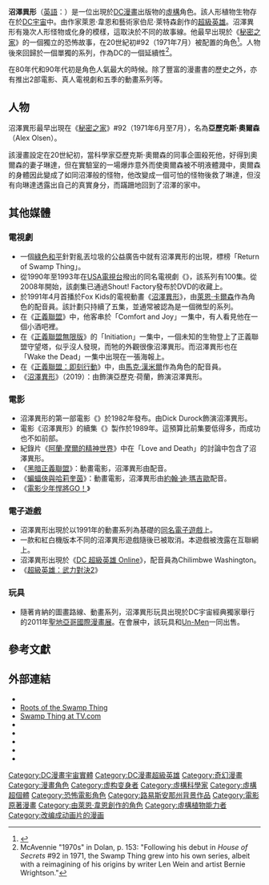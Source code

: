 {{noteTA
|G1=美国漫画
}}
{{Infobox comics character
| character_name = 沼澤異形
| image          = Swthing01.jpg
| caption        = 《沼澤異形》#1（1972年10月-11月）封面上的沼澤異形，由伯尼·萊特森繪製
| publisher      = [[DC漫畫|DC漫畫]]
| debut          = 亞歷克斯·奧爾森<br>《[[秘密之家_(DC漫畫)|秘密之家]]》#92<br>（1971年7月）<br>
亞歷克·荷蘭<br>《沼澤異形》#1<br>（1972年10月-11月）<br>阿爾貝·胡勒赫<br>《沼澤異形》Vol. 2 #47<br>（1986年5月）<br>[[特菲·荷蘭|特菲·荷蘭]]<br>《沼澤異形》Vol. 2 #65（1987年）<br>艾倫·哈爾曼<br>《沼澤異形》Vol. 2 #102（1990年12月）<br>亞倫·海莉<br>《Swamp Thing: Roots》（1998年）
| creators       =  萊恩 ·韋恩<br>伯尼·萊特森
| real_name      = 亞歷克斯·奧爾森<br>亞歷克·荷蘭
| alter_ego      = 
| full_name      =
| species        = 
| homeworld      = 
| alliances      = [[Parliament_of_Trees|Parliament of Trees]]<br>[[白光軍團|白光軍團]]<br>[[黑暗正義聯盟|黑暗正義聯盟]]
| partners       = [[約翰·康斯坦汀|約翰·康斯坦汀]]<br>[[動物俠|動物俠]]
| supports       = 
| aliases        = 
| powers         = 
}}

'''沼澤異形'''（[[英語|英語]]：{{lang|en|Swamp Thing}}）是一位出現於[[DC漫畫|DC漫畫]]出版物的[[虛構|虛構]]角色。該人形植物生物存在於[[DC宇宙|DC宇宙]]中。由作家萊恩·韋恩和藝術家伯尼·萊特森創作的[[超級英雄|超級英雄]]。沼澤異形有幾次人形怪物或化身的模樣，這取決於不同的故事線。他最早出現於《[[秘密之家_(DC漫畫)|秘密之家]]》的一個獨立的恐怖故事，在20世紀初#92（1971年7月）被配置的角色<ref>{{cite book|last=McAvennie|first= Michael|last2=Dolan|first2=Hannah, ed.|chapter= 1970s|title = DC Comics Year By Year A Visual Chronicle|url=https://archive.org/details/dccomicsyearbyye0000unse|publisher=[[Dorling_Kindersley|Dorling Kindersley]] |year=2010 |isbn= 978-0-7566-6742-9 |page= [https://archive.org/details/dccomicsyearbyye0000unse/page/146 146] |quote = 'Swamp Thing' was the name of Len Wein and Bernie Wrightson's turn-of-the-century tale, and its popularity with readers led a modernized version of the character into his own series a year later.}}</ref>。人物後來回歸於一個單獨的系列，作為DC的一個延續性<ref>McAvennie "1970s" in Dolan, p. 153: "Following his debut in ''House of Secrets'' #92 in 1971, the Swamp Thing grew into his own series, albeit with a reimagining of his origins by writer Len Wein and artist Bernie Wrightson."</ref>。

在80年代和90年代初是角色人氣最大的時候。除了豐富的漫畫書的歷史之外，亦有推出2部電影、真人電視劇和五季的動畫系列等。

== 人物 ==
沼澤異形最早出現在《[[秘密之家_(DC漫畫)|秘密之家]]》#92（1971年6月至7月），名為'''亞歷克斯·奧爾森'''（Alex Olsen）。

該漫畫設定在20世紀初，當科學家亞歷克斯·奧爾森的同事企圖殺死他，好得到奧爾森的妻子琳達，但在實驗室的一場爆炸意外而使奧爾森被不明液體濺中，奧爾森的身體因此變成了如同沼澤般的怪物，他改變成一個可怕的怪物後救了琳達，但沒有向琳達透露出自己的真實身分，而蹣跚地回到了沼澤的家中。

== 其他媒體 ==
=== 電視劇 ===
*一個[[綠色和平|綠色和平]]針對亂丟垃圾的公益廣告中就有沼澤異形的出現，標榜「Return of Swamp Thing」。
*從1990年至1993年在[[USA電視台|USA電視台]]撥出的同名電視劇《{{link-en|沼澤異形 (1990年電視劇)|Swamp Thing (1990 TV series)|沼澤異形}}》，該系列有100集。從2008年開始，該劇集已通過Shout! Factory發布於DVD的收藏上。
*於1991年4月首播於Fox Kids的電視動畫《[[沼澤異形_(1991年電視動畫)|沼澤異形]]》，由[[萊恩·卡爾森|萊恩·卡爾森]]作為角色的配音員。該計劃只持續了五集，並通常被認為是一個微型的系列。
*在《[[正義聯盟_(動畫)|正義聯盟]]》中，他客串於「Comfort and Joy」一集中，有人看見他在一個小酒吧裡。
*在《[[正義聯盟無限版|正義聯盟無限版]]》的「Initiation」一集中，一個未知的生物登上了正義聯盟守望塔，似乎沒人發現，而牠的外觀很像沼澤異形。而沼澤異形也在「Wake the Dead」一集中出現在一張海報上。
*在《[[正義聯盟：即刻行動|正義聯盟：即刻行動]]》中，由[[馬克·漢米爾|馬克·漢米爾]]作為角色的配音員。
*《[[沼澤異形_(2019年電視劇)|沼澤異形]]》（2019）：由{{link-en|安迪·比恩|Andy Bean (actor)}}飾演亞歷克·荷蘭，{{link-en|德里克·米爾斯|Derek Mears}}飾演沼澤異形。

=== 電影 ===
*沼澤異形的第一部電影《{{link-en|沼澤異形 (電影)|Swamp Thing (film)|沼澤異形}}》於1982年發布。由Dick Durock飾演沼澤異形。
*電影《沼澤異形》的續集《{{link-en|沼澤異形歸來|The Return of Swamp Thing}}》製作於1989年。這預算比前集要低得多，而成功也不如前部。
*紀錄片《[[阿蘭·摩爾的精神世界|阿蘭·摩爾的精神世界]]》中在「Love and Death」的討論中包含了沼澤異形。
*《[[黑暗正義聯盟_(電影)|黑暗正義聯盟]]》：動畫電影，沼澤異形由{{link-en|羅傑·克羅斯|Roger Cross}}配音。
*《[[蝙蝠俠與哈莉奎茵|蝙蝠俠與哈莉奎茵]]》：動畫電影，沼澤異形由[[約翰·迪·瑪吉歐|約翰·迪·瑪吉歐]]配音。
*《[[電影少年悍將GO！|電影少年悍將GO！]]》

=== 電子遊戲 ===
*沼澤異形出現於以1991年的動畫系列為基礎的[[沼澤異形_(遊戲)|同名電子遊戲]]上。
*一款和紅白機版本不同的沼澤異形遊戲隨後已被取消。本遊戲被洩露在互聯網上。
*沼澤異形出現於《[[DC_超級英雄_Online|DC 超級英雄 Online]]》，配音員為Chilimbwe Washington。
*《[[超級英雄：武力對決2|超級英雄：武力對決2]]》

=== 玩具 ===
*隨著肯納的圖畫路線、動畫系列，沼澤異形玩具出現於DC宇宙經典獨家舉行的2011年[[聖地亞哥國際漫畫展|聖地亞哥國際漫畫展]]。在會展中，該玩具和[[Un-Men|Un-Men]]一同出售。

== 參考文獻 ==
{{reflist}}

== 外部連結 ==
{{wikiquote}}
* {{IMDb character|0028663}}
* [https://web.archive.org/web/20070819024217/http://www.swampthingroots.com/ Roots of the Swamp Thing]
* [https://web.archive.org/web/20081231020209/http://www.tv.com/search.php?type=11&stype=all&qs=swamp+thing Swamp Thing at TV.com]
* {{comicbookdb|type=character|id=5076|title=Swamp Thing (Alex Olsen)}}
* {{comicbookdb|type=character|id=1023|title=Swamp Thing (Alec Holland)}}
* {{comicbookdb|type=character|id=5079|title=Swamp Thing (Tefé Holland)}}
* {{comicbookdb|type=character|id=5077|title=Swamp Thing (Aaron Hayley)}}
* {{comicbookdb|type=character|id=5078|title=Swamp Thing (Alan Hallman)}}

{{黑暗正義聯盟}}
{{正義聯盟角色}}
{{DEFAULTSORT:Swamp Thing}}
[[Category:DC漫畫宇宙實體|Category:DC漫畫宇宙實體]]
[[Category:DC漫畫超級英雄|Category:DC漫畫超級英雄]]
[[Category:奇幻漫畫|Category:奇幻漫畫]]
[[Category:漫畫角色|Category:漫畫角色]]
[[Category:虚构变身者|Category:虚构变身者]]
[[Category:虛構科學家|Category:虛構科學家]]
[[Category:虛構超個體|Category:虛構超個體]]
[[Category:恐怖電影角色|Category:恐怖電影角色]]
[[Category:路易斯安那州背景作品|Category:路易斯安那州背景作品]]
[[Category:電影原著漫畫|Category:電影原著漫畫]]
[[Category:由萊恩·韋恩創作的角色|Category:由萊恩·韋恩創作的角色]]
[[Category:虛構植物能力者|Category:虛構植物能力者]]
[[Category:改编成动画片的漫画|Category:改编成动画片的漫画]]